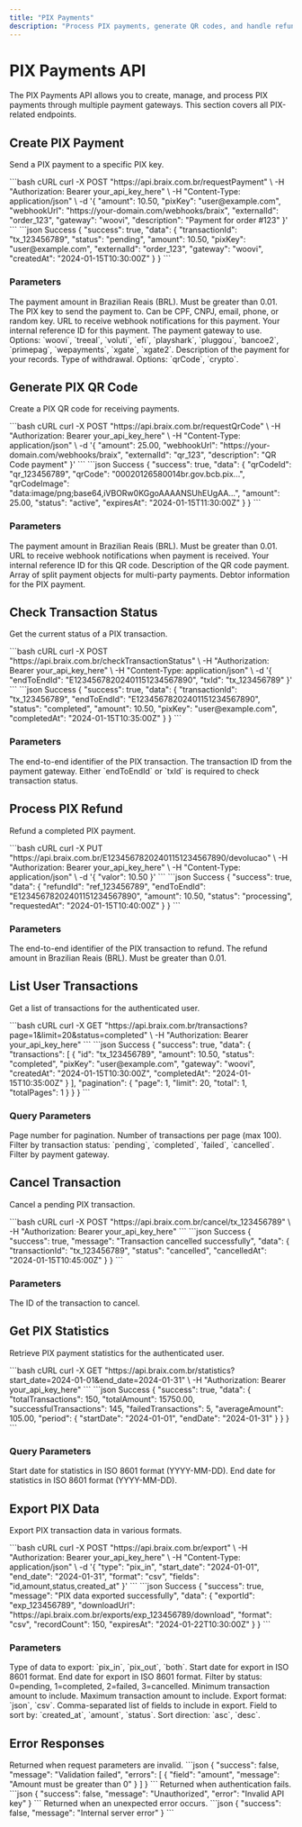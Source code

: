 ```yaml
---
title: "PIX Payments"
description: "Process PIX payments, generate QR codes, and handle refunds with braix API"
---
```


# PIX Payments API

The PIX Payments API allows you to create, manage, and process PIX payments through multiple payment gateways. This section covers all PIX-related endpoints.

## Create PIX Payment

Send a PIX payment to a specific PIX key.

<RequestExample>
```bash cURL
curl -X POST "https://api.braix.com.br/requestPayment" \
  -H "Authorization: Bearer your_api_key_here" \
  -H "Content-Type: application/json" \
  -d '{
    "amount": 10.50,
    "pixKey": "user@example.com",
    "webhookUrl": "https://your-domain.com/webhooks/braix",
    "externalId": "order_123",
    "gateway": "woovi",
    "description": "Payment for order #123"
  }'
```
</RequestExample>

<ResponseExample>
```json Success
{
  "success": true,
  "data": {
    "transactionId": "tx_123456789",
    "status": "pending",
    "amount": 10.50,
    "pixKey": "user@example.com",
    "externalId": "order_123",
    "gateway": "woovi",
    "createdAt": "2024-01-15T10:30:00Z"
  }
}
```
</ResponseExample>

### Parameters

<ParamField body="amount" type="number" required>
The payment amount in Brazilian Reais (BRL). Must be greater than 0.01.
</ParamField>

<ParamField body="pixKey" type="string" required>
The PIX key to send the payment to. Can be CPF, CNPJ, email, phone, or random key.
</ParamField>

<ParamField body="webhookUrl" type="string" required>
URL to receive webhook notifications for this payment.
</ParamField>

<ParamField body="externalId" type="string">
Your internal reference ID for this payment.
</ParamField>

<ParamField body="gateway" type="string" required>
The payment gateway to use. Options: `woovi`, `treeal`, `voluti`, `efi`, `playshark`, `pluggou`, `bancoe2`, `primepag`, `wepayments`, `xgate`, `xgate2`.
</ParamField>

<ParamField body="description" type="string">
Description of the payment for your records.
</ParamField>

<ParamField body="withdrawalType" type="string">
Type of withdrawal. Options: `qrCode`, `crypto`.
</ParamField>

## Generate PIX QR Code

Create a PIX QR code for receiving payments.

<RequestExample>
```bash cURL
curl -X POST "https://api.braix.com.br/requestQrCode" \
  -H "Authorization: Bearer your_api_key_here" \
  -H "Content-Type: application/json" \
  -d '{
    "amount": 25.00,
    "webhookUrl": "https://your-domain.com/webhooks/braix",
    "externalId": "qr_123",
    "description": "QR Code payment"
  }'
```
</RequestExample>

<ResponseExample>
```json Success
{
  "success": true,
  "data": {
    "qrCodeId": "qr_123456789",
    "qrCode": "00020126580014br.gov.bcb.pix...",
    "qrCodeImage": "data:image/png;base64,iVBORw0KGgoAAAANSUhEUgAA...",
    "amount": 25.00,
    "status": "active",
    "expiresAt": "2024-01-15T11:30:00Z"
  }
}
```
</ResponseExample>

### Parameters

<ParamField body="amount" type="number" required>
The payment amount in Brazilian Reais (BRL). Must be greater than 0.01.
</ParamField>

<ParamField body="webhookUrl" type="string">
URL to receive webhook notifications when payment is received.
</ParamField>

<ParamField body="externalId" type="string">
Your internal reference ID for this QR code.
</ParamField>

<ParamField body="description" type="string">
Description of the QR code payment.
</ParamField>

<ParamField body="splits" type="array">
Array of split payment objects for multi-party payments.
</ParamField>

<ParamField body="devedor" type="object">
Debtor information for the PIX payment.
</ParamField>

## Check Transaction Status

Get the current status of a PIX transaction.

<RequestExample>
```bash cURL
curl -X POST "https://api.braix.com.br/checkTransactionStatus" \
  -H "Authorization: Bearer your_api_key_here" \
  -H "Content-Type: application/json" \
  -d '{
    "endToEndId": "E12345678202401151234567890",
    "txId": "tx_123456789"
  }'
```
</RequestExample>

<ResponseExample>
```json Success
{
  "success": true,
  "data": {
    "transactionId": "tx_123456789",
    "endToEndId": "E12345678202401151234567890",
    "status": "completed",
    "amount": 10.50,
    "pixKey": "user@example.com",
    "completedAt": "2024-01-15T10:35:00Z"
  }
}
```
</ResponseExample>

### Parameters

<ParamField body="endToEndId" type="string">
The end-to-end identifier of the PIX transaction.
</ParamField>

<ParamField body="txId" type="string">
The transaction ID from the payment gateway.
</ParamField>

<Note>
Either `endToEndId` or `txId` is required to check transaction status.
</Note>

## Process PIX Refund

Refund a completed PIX payment.

<RequestExample>
```bash cURL
curl -X PUT "https://api.braix.com.br/E12345678202401151234567890/devolucao" \
  -H "Authorization: Bearer your_api_key_here" \
  -H "Content-Type: application/json" \
  -d '{
    "valor": 10.50
  }'
```
</RequestExample>

<ResponseExample>
```json Success
{
  "success": true,
  "data": {
    "refundId": "ref_123456789",
    "endToEndId": "E12345678202401151234567890",
    "amount": 10.50,
    "status": "processing",
    "requestedAt": "2024-01-15T10:40:00Z"
  }
}
```
</ResponseExample>

### Parameters

<ParamField path="endToEndId" type="string" required>
The end-to-end identifier of the PIX transaction to refund.
</ParamField>

<ParamField body="valor" type="number" required>
The refund amount in Brazilian Reais (BRL). Must be greater than 0.01.
</ParamField>

## List User Transactions

Get a list of transactions for the authenticated user.

<RequestExample>
```bash cURL
curl -X GET "https://api.braix.com.br/transactions?page=1&limit=20&status=completed" \
  -H "Authorization: Bearer your_api_key_here"
```
</RequestExample>

<ResponseExample>
```json Success
{
  "success": true,
  "data": {
    "transactions": [
      {
        "id": "tx_123456789",
        "amount": 10.50,
        "status": "completed",
        "pixKey": "user@example.com",
        "gateway": "woovi",
        "createdAt": "2024-01-15T10:30:00Z",
        "completedAt": "2024-01-15T10:35:00Z"
      }
    ],
    "pagination": {
      "page": 1,
      "limit": 20,
      "total": 1,
      "totalPages": 1
    }
  }
}
```
</ResponseExample>

### Query Parameters

<ParamField query="page" type="integer" default="1">
Page number for pagination.
</ParamField>

<ParamField query="limit" type="integer" default="20">
Number of transactions per page (max 100).
</ParamField>

<ParamField query="status" type="string">
Filter by transaction status: `pending`, `completed`, `failed`, `cancelled`.
</ParamField>

<ParamField query="gateway" type="string">
Filter by payment gateway.
</ParamField>

## Cancel Transaction

Cancel a pending PIX transaction.

<RequestExample>
```bash cURL
curl -X POST "https://api.braix.com.br/cancel/tx_123456789" \
  -H "Authorization: Bearer your_api_key_here"
```
</RequestExample>

<ResponseExample>
```json Success
{
  "success": true,
  "message": "Transaction cancelled successfully",
  "data": {
    "transactionId": "tx_123456789",
    "status": "cancelled",
    "cancelledAt": "2024-01-15T10:45:00Z"
  }
}
```
</ResponseExample>

### Parameters

<ParamField path="transactionId" type="string" required>
The ID of the transaction to cancel.
</ParamField>

## Get PIX Statistics

Retrieve PIX payment statistics for the authenticated user.

<RequestExample>
```bash cURL
curl -X GET "https://api.braix.com.br/statistics?start_date=2024-01-01&end_date=2024-01-31" \
  -H "Authorization: Bearer your_api_key_here"
```
</RequestExample>

<ResponseExample>
```json Success
{
  "success": true,
  "data": {
    "totalTransactions": 150,
    "totalAmount": 15750.00,
    "successfulTransactions": 145,
    "failedTransactions": 5,
    "averageAmount": 105.00,
    "period": {
      "startDate": "2024-01-01",
      "endDate": "2024-01-31"
    }
  }
}
```
</ResponseExample>

### Query Parameters

<ParamField query="start_date" type="string">
Start date for statistics in ISO 8601 format (YYYY-MM-DD).
</ParamField>

<ParamField query="end_date" type="string">
End date for statistics in ISO 8601 format (YYYY-MM-DD).
</ParamField>

## Export PIX Data

Export PIX transaction data in various formats.

<RequestExample>
```bash cURL
curl -X POST "https://api.braix.com.br/export" \
  -H "Authorization: Bearer your_api_key_here" \
  -H "Content-Type: application/json" \
  -d '{
    "type": "pix_in",
    "start_date": "2024-01-01",
    "end_date": "2024-01-31",
    "format": "csv",
    "fields": "id,amount,status,created_at"
  }'
```
</RequestExample>

<ResponseExample>
```json Success
{
  "success": true,
  "message": "PIX data exported successfully",
  "data": {
    "exportId": "exp_123456789",
    "downloadUrl": "https://api.braix.com.br/exports/exp_123456789/download",
    "format": "csv",
    "recordCount": 150,
    "expiresAt": "2024-01-22T10:30:00Z"
  }
}
```
</ResponseExample>

### Parameters

<ParamField body="type" type="string" required>
Type of data to export: `pix_in`, `pix_out`, `both`.
</ParamField>

<ParamField body="start_date" type="string">
Start date for export in ISO 8601 format.
</ParamField>

<ParamField body="end_date" type="string">
End date for export in ISO 8601 format.
</ParamField>

<ParamField body="status" type="integer">
Filter by status: 0=pending, 1=completed, 2=failed, 3=cancelled.
</ParamField>

<ParamField body="min_amount" type="number">
Minimum transaction amount to include.
</ParamField>

<ParamField body="max_amount" type="number">
Maximum transaction amount to include.
</ParamField>

<ParamField body="format" type="string" default="json">
Export format: `json`, `csv`.
</ParamField>

<ParamField body="fields" type="string">
Comma-separated list of fields to include in export.
</ParamField>

<ParamField body="order_by" type="string">
Field to sort by: `created_at`, `amount`, `status`.
</ParamField>

<ParamField body="order_direction" type="string">
Sort direction: `asc`, `desc`.
</ParamField>

## Error Responses

<ResponseField name="400 Bad Request" type="object">
  Returned when request parameters are invalid.

  <Expandable title="Error Response">
    ```json
    {
      "success": false,
      "message": "Validation failed",
      "errors": [
        {
          "field": "amount",
          "message": "Amount must be greater than 0"
        }
      ]
    }
    ```
  </Expandable>
</ResponseField>

<ResponseField name="401 Unauthorized" type="object">
  Returned when authentication fails.

  <Expandable title="Error Response">
    ```json
    {
      "success": false,
      "message": "Unauthorized",
      "error": "Invalid API key"
    }
    ```
  </Expandable>
</ResponseField>

<ResponseField name="500 Internal Server Error" type="object">
  Returned when an unexpected error occurs.

  <Expandable title="Error Response">
    ```json
    {
      "success": false,
      "message": "Internal server error"
    }
    ```
  </Expandable>
</ResponseField>
